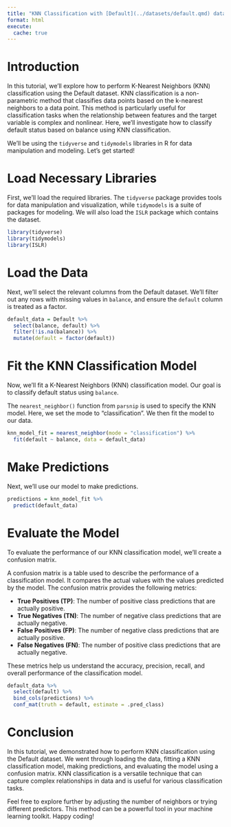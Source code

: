 ```yaml
---
title: "KNN Classification with [Default](../datasets/default.qmd) data"
format: html
execute: 
  cache: true
---
```


# Introduction

In this tutorial, we'll explore how to perform K-Nearest Neighbors (KNN) classification using the Default dataset. KNN classification is a non-parametric method that classifies data points based on the k-nearest neighbors to a data point. This method is particularly useful for classification tasks when the relationship between features and the target variable is complex and nonlinear. Here, we'll investigate how to classify default status based on balance using KNN classification.

We'll be using the `tidyverse` and `tidymodels` libraries in R for data manipulation and modeling. Let's get started!

# Load Necessary Libraries

First, we'll load the required libraries. The `tidyverse` package provides tools for data manipulation and visualization, while `tidymodels` is a suite of packages for modeling. We will also load the `ISLR` package which contains the dataset.

```r
library(tidyverse)
library(tidymodels)
library(ISLR)
```

# Load the Data

Next, we'll select the relevant columns from the Default dataset. We'll filter out any rows with missing values in `balance`, and ensure the `default` column is treated as a factor.

```r
default_data = Default %>% 
  select(balance, default) %>% 
  filter(!is.na(balance)) %>% 
  mutate(default = factor(default))
```

# Fit the KNN Classification Model

Now, we'll fit a K-Nearest Neighbors (KNN) classification model. Our goal is to classify default status using `balance`. 

The `nearest_neighbor()` function from `parsnip` is used to specify the KNN model. Here, we set the mode to "classification". We then fit the model to our data.

```r
knn_model_fit = nearest_neighbor(mode = "classification") %>% 
  fit(default ~ balance, data = default_data)
```

# Make Predictions

Next, we'll use our model to make predictions.

```r
predictions = knn_model_fit %>% 
  predict(default_data)
```

# Evaluate the Model

To evaluate the performance of our KNN classification model, we'll create a confusion matrix. 

A confusion matrix is a table used to describe the performance of a classification model. It compares the actual values with the values predicted by the model. The confusion matrix provides the following metrics:

- **True Positives (TP)**: The number of positive class predictions that are actually positive.
- **True Negatives (TN)**: The number of negative class predictions that are actually negative.
- **False Positives (FP)**: The number of negative class predictions that are actually positive.
- **False Negatives (FN)**: The number of positive class predictions that are actually negative.

These metrics help us understand the accuracy, precision, recall, and overall performance of the classification model.

```r
default_data %>% 
  select(default) %>% 
  bind_cols(predictions) %>% 
  conf_mat(truth = default, estimate = .pred_class)
```

# Conclusion

In this tutorial, we demonstrated how to perform KNN classification using the Default dataset. We went through loading the data, fitting a KNN classification model, making predictions, and evaluating the model using a confusion matrix. KNN classification is a versatile technique that can capture complex relationships in data and is useful for various classification tasks.

Feel free to explore further by adjusting the number of neighbors or trying different predictors. This method can be a powerful tool in your machine learning toolkit. Happy coding!
